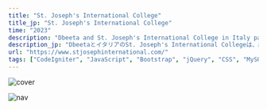 ```yaml
---
title: "St. Joseph's International College"
title_jp: "St. Joseph's International College"
time: "2023"
description: "Dbeeta and St. Joseph's International College in Italy partnered to create a school management system with an integrated LMS. This system streamlines administrative tasks, manages students, content, exams, and communication, and boasts a user-friendly interface for a better learning experience for all."
description_jp: "DbeetaとイタリアのSt. Joseph's International Collegeは、統合型LMSを備えた学校管理システムを共同開発しました。このシステムは、事務タスクを合理化し、生徒、コンテンツ、試験、コミュニケーションを管理し、ユーザーフレンドリーなインターフェースを備えて、すべての人にとってより良い学習体験を提供します。"
url: "https://www.stjosephinternational.com/"
tags: ["CodeIgniter", "JavaScript", "Bootstrap", "jQuery", "CSS", "MySQL",  "MVC", "HTML5", "Git"] #
---
```


<Image
  src="https://res.cloudinary.com/dsprb0p8v/image/upload/v1702792852/portfolio/projects/sjic/image.png"
  alt="cover"
  width={2267}
  height={1280}
/>

<Image
  src="https://res.cloudinary.com/dsprb0p8v/image/upload/v1702792825/portfolio/projects/sjic/2_11_fkn9lv.png"
  alt="nav"
  width={1408}
  height={927}
/>
